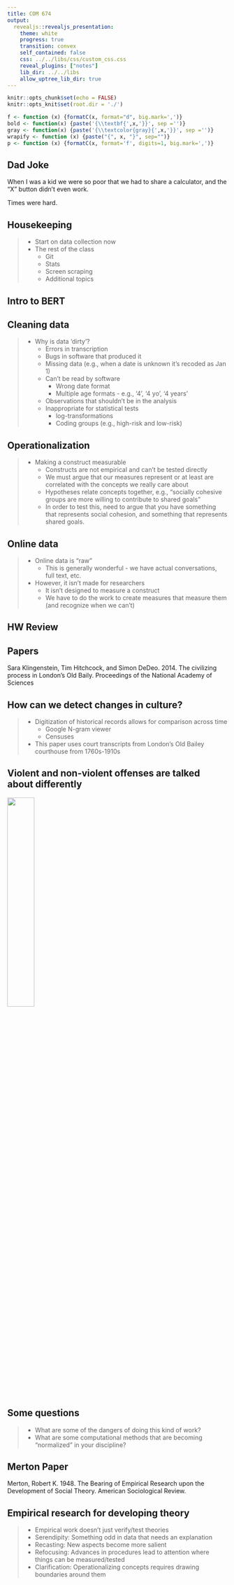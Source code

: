 ```yaml
---
title: COM 674
output: 
  revealjs::revealjs_presentation:
    theme: white
    progress: true
    transition: convex
    self_contained: false
    css: ../../libs/css/custom_css.css
    reveal_plugins: ["notes"]
    lib_dir: ../../libs
    allow_uptree_lib_dir: true
---
```


```r
knitr::opts_chunk$set(echo = FALSE)
knitr::opts_knit$set(root.dir = './')

f <- function (x) {formatC(x, format="d", big.mark=',')}
bold <- function(x) {paste('{\\textbf{',x,'}}', sep ='')}
gray <- function(x) {paste('{\\textcolor{gray}{',x,'}}', sep ='')}
wrapify <- function (x) {paste("{", x, "}", sep="")}
p <- function (x) {formatC(x, format='f', digits=1, big.mark=',')}
```

## Dad Joke

When I was a kid we were so poor that we had to share a calculator, and the "X" button didn't even work.

<span class='fragment'> Times were hard. </span>

## Housekeeping

> - Start on data collection now
> - The rest of the class
>	- Git
>	- Stats
>	- Screen scraping
>	- Additional topics


## Intro to BERT

## Cleaning data

> - Why is data 'dirty'?
>	- Errors in transcription
>	- Bugs in software that produced it
>	- Missing data (e.g., when a date is unknown it's recoded as Jan 1)
>	- Can't be read by software
>	  - Wrong date format
>	  - Multiple age formats - e.g., '4', '4 yo', '4 years'
>	- Observations that shouldn't be in the analysis
>	- Inappropriate for statistical tests
>	  - log-transformations
>	  - Coding groups (e.g., high-risk and low-risk)

## Operationalization

> - Making a construct measurable
>	- Constructs are not empirical and can't be tested directly
>	- We must argue that our measures represent or at least are correlated with the concepts we really care about
>	- Hypotheses relate concepts together, e.g., "socially cohesive groups are more willing to contribute to shared goals"
>	- In order to test this, need to argue that you have something that represents social cohesion, and something that represents shared goals.

## Online data

> - Online data is "raw"
>	- This is generally wonderful - we have actual conversations, full text, etc.
> - However, it isn't made for researchers
>	- It isn't designed to measure a construct
>	- We have to do the work to create measures that measure them (and recognize when we can't)

## HW Review


## Papers

Sara Klingenstein, Tim Hitchcock, and Simon DeDeo. 2014. The civilizing process in London’s Old Baily. Proceedings of the National Academy of Sciences


## How can we detect changes in culture?

> - Digitization of historical records allows for comparison across time
>	- Google N-gram viewer
>	- Censuses
> - This paper uses court transcripts from London's Old Bailey courthouse from 1760s-1910s

## Violent and non-violent offenses are talked about differently

<img src='images/old_bailey.jpg' style='width:35%;'/>

## Some questions

> - What are some of the dangers of doing this kind of work?
> - What are some computational methods that are becoming "normalized" in your discipline?


## Merton Paper

Merton, Robert K. 1948. The Bearing of Empirical Research upon the Development of Social Theory. American Sociological Review.

## Empirical research for developing theory

> - Empirical work doesn't just verify/test theories
> - Serendipity: Something odd in data that needs an explanation
> - Recasting: New aspects become more salient
> - Refocusing: Advances in procedures lead to attention where things can be measured/tested
> - Clarification: Operationalizing concepts requires drawing boundaries around them


